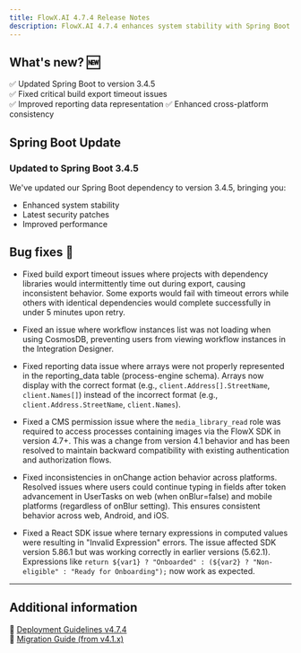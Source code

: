 ```yaml
---
title: FlowX.AI 4.7.4 Release Notes
description: FlowX.AI 4.7.4 enhances system stability with Spring Boot updates and resolves critical issues across build exports, reporting, SDK functionality, and cross-platform consistency to deliver a more reliable development experience! 🚀
---
```


## **What's new? 🆕**

✅ Updated Spring Boot to version 3.4.5      
✅ Fixed critical build export timeout issues      
✅ Improved reporting data representation
✅ Enhanced cross-platform consistency

## Spring Boot Update

### Updated to Spring Boot 3.4.5

We've updated our Spring Boot dependency to version 3.4.5, bringing you:

- Enhanced system stability
- Latest security patches
- Improved performance

## **Bug fixes** 🐞  

- Fixed build export timeout issues where projects with dependency libraries would intermittently time out during export, causing inconsistent behavior. Some exports would fail with timeout errors while others with identical dependencies would complete successfully in under 5 minutes upon retry.

- Fixed an issue where workflow instances list was not loading when using CosmosDB, preventing users from viewing workflow instances in the Integration Designer.

- Fixed reporting data issue where arrays were not properly represented in the reporting_data table (process-engine schema). Arrays now display with the correct format (e.g., `client.Address[].StreetName`, `client.Names[]`) instead of the incorrect format (e.g., `client.Address.StreetName`, `client.Names`).

- Fixed a CMS permission issue where the `media_library_read` role was required to access processes containing images via the FlowX SDK in version 4.7+. This was a change from version 4.1 behavior and has been resolved to maintain backward compatibility with existing authentication and authorization flows.

- Fixed inconsistencies in onChange action behavior across platforms. Resolved issues where users could continue typing in fields after token advancement in UserTasks on web (when onBlur=false) and mobile platforms (regardless of onBlur setting). This ensures consistent behavior across web, Android, and iOS.

- Fixed a React SDK issue where ternary expressions in computed values were resulting in "Invalid Expression" errors. The issue affected SDK version 5.86.1 but was working correctly in earlier versions (5.62.1). Expressions like `return ${var1} ? "Onboarded" : (${var2} ? "Non-eligible" : "Ready for Onboarding");` now work as expected.

---

## **Additional information**  

📌 [Deployment Guidelines v4.7.4](./deployment-guidelines-v4.7.4)  
📌 [Migration Guide (from v4.1.x)](./migrating-from-v4.1.x-to-v4.7.4)